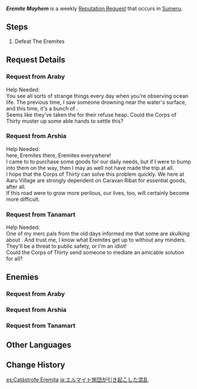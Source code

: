 {{Quest Infobox
|id             = 73663; 73665; 73670
|image          = <gallery>
Araby Icon.png|Araby
Tanamart Icon.png|Tanamart
Arshia Icon.png|Arshia
</gallery>
|type           = World
|group          = Request
|region         = Sumeru
|startLocation  = [[Ardravi Valley]], [[Sumeru]]
|startLocation2 = [[Yazadaha Pool]], Sumeru
|startLocation3 = [[Apam Woods]], Sumeru
|characters     = Araby; Tanamart; Arshia; Traveler
|rewards       = Mora*20,000
|rep            = Sumeru
}}
'''''Eremite Mayhem''''' is a weekly [[Reputation Request]] that occurs in [[Sumeru]].

==Steps==
# Defeat The Eremites

==Request Details==
{{Quest Description|The reckless Eremites are raging...}}

===Request from Araby===
Help Needed:<br>
You see all sorts of strange things every day when you're observing ocean life. The previous time, I saw someone drowning near the water's surface, and this time, it's a bunch of {{Color|buzzword|Eremites}}.<br>
Seems like they've taken the {{Color|buzzword|Devantaka Mountain}} for their refuse heap. Could the Corps of Thirty muster up some able hands to settle this?

===Request from Arshia===
Help Needed:<br>
{{Color|buzzword|Eremites}} here, Eremites there, Eremites everywhere!<br>
I came to {{Color|buzzword|Caravan Ribat}} to purchase some goods for our daily needs, but if I were to bump into them on the way, then I may as well not have made the trip at all.<br>
I hope that the Corps of Thirty can solve this problem quickly. We here at Aaru Village are strongly dependent on Caravan Ribat for essential goods, after all.<br>
If this road were to grow more perilous, our lives, too, will certainly become more difficult.

===Request from Tanamart===
Help Needed:<br>
One of my merc pals from the old days informed me that some {{Color|buzzword|Eremites}} are skulking about {{Color|buzzword|the outskirts of Sumeru City}}. And trust me, I know what Eremites get up to without any minders. They'll be a threat to public safety, or I'm an idiot!<br>
Could the Corps of Thirty send someone to mediate an amicable solution for all?

==Enemies==
===Request from Araby===
{{Enemy List|Eremite Linebreaker; Eremite Daythunder; Eremite Axe Vanguard; Eremite Ravenbeak Halberdier}}

===Request from Arshia===
{{Enemy List|Eremite Sunfrost; Eremite Axe Vanguard; Eremite Ravenbeak Halberdier; Eremite Crossbow}}

===Request from Tanamart===
{{Enemy List|Eremite Sunfrost; Eremite Axe Vanguard; Eremite Ravenbeak Halberdier}}

==Other Languages==
{{Other Languages
|en      = Eremite Mayhem
|zhs     = 镀金旅团引起的混乱
|zhs_rm  = Dùjīn Lǚtuán Yǐnqǐ de Hǔnluàn
|zht     = 鍍金旅團引起的混亂
|zht_rm  = Dùjīn Lǚtuán Yǐnqǐ de Hǔnluàn
|zh_tl   = Chaos Caused by {{lex|Eremites|zh}}
|ja      = エルマイト旅団が引き起こした混乱
|ja_rm   = Erumaito Ryodan ga Hikiokoshita Konran
|ja_tl   = Chaos Caused by {{lex|Eremites|ja}}
|ko      = 도금 여단이 일으킨 혼란
|ko_tl   = Hassle Caused By Eremites
|es      = Catástrofe Eremita
|es_tl   = Eremite Catastrophe
|fr      = Érémites en plein tohu-bohu
|fr_tl   = Eremites in Full {{wt|tohu-bohu|Tohu-Bohu}} 
|ru      = Хаос, вызванный Пустынниками
|ru_tl   = Chaos Caused by {{Lex|The Eremites|ru}}
|th      = ความโกลาหลที่เกิดจากกลุ่ม Eremite
|th_rm   = 
|th_tl   = 
|vi      = Hỗn Loạn Do Eremite Gây Ra
|vi_tl   = 
|de      = Goldbrigaden-Chaos
|de_tl   = {{Lex|Eremite|de}} Chaos
|id      = Kekacauan Oleh Eremite
|id_tl   = Chaos by Eremite
|pt      = Tumulto dos Eremitas
|pt_tl   = 
|tr      = Münzevi Çılgınlığı
|tr_tl   = 
|it      = Eremiti scalmanati
|it_tl   = Rowdy Eremites
}}

==Change History==
{{Change History|3.0}}

[[es:Catástrofe Eremita]]
[[ja:エルマイト旅団が引き起こした混乱]]